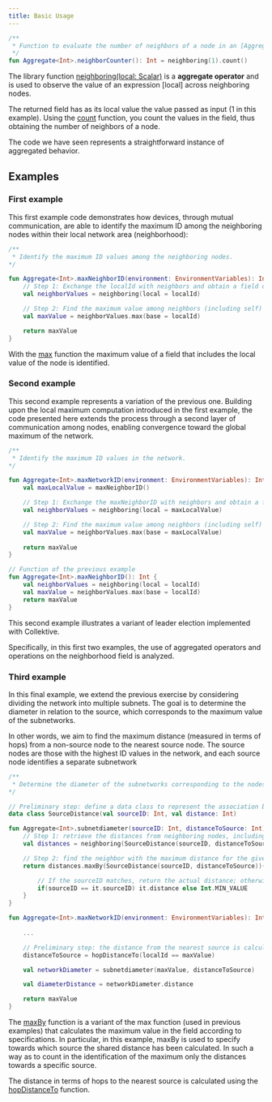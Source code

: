 ```yaml
---
title: Basic Usage
---
```


```kotlin
/**
 * Function to evaluate the number of neighbors of a node in an [Aggregate] context.
 */
fun Aggregate<Int>.neighborCounter(): Int = neighboring(1).count()
```

The library function [neighboring(local: Scalar)](./dsl-descriptions.mdx?search=neighboring) is a **aggregate operator** and is used to observe the value of an expression [local] across neighboring nodes.

The returned field has as its local value the value passed as input (1 in this example). Using the [count](./dsl-descriptions.mdx?search=count) function, you count the values ​​in the field, thus obtaining the number of neighbors of a node.

The code we have seen represents a straightforward instance of aggregated behavior.

## Examples

### First example

This first example code demonstrates how devices, through mutual communication, are able to identify the maximum ID among the neighboring nodes within their local network area (neighborhood):

```kotlin
/**
 * Identify the maximum ID values among the neighboring nodes.
*/

fun Aggregate<Int>.maxNeighborID(environment: EnvironmentVariables): Int {
    // Step 1: Exchange the localId with neighbors and obtain a field of values
    val neighborValues = neighboring(local = localId)

    // Step 2: Find the maximum value among neighbors (including self)
    val maxValue = neighborValues.max(base = localId)

    return maxValue
}

```

With the [max](./dsl-descriptions.mdx?search=max) function the maximum value of a field that includes the local value of the node is identified.

### Second example

This second example represents a variation of the previous one. Building upon the local maximum computation introduced in the first example, the code presented here extends the process through a second layer of communication among nodes, enabling convergence toward the global maximum of the network. 

```kotlin
/**
 * Identify the maximum ID values in the network.
*/

fun Aggregate<Int>.maxNetworkID(environment: EnvironmentVariables): Int {
    val maxLocalValue = maxNeighborID()

    // Step 1: Exchange the maxNeighborID with neighbors and obtain a field of values
    val neighborValues = neighboring(local = maxLocalValue)

    // Step 2: Find the maximum value among neighbors (including self)
    val maxValue = neighborValues.max(base = maxLocalValue)
    
    return maxValue
}

// Function of the previous example
fun Aggregate<Int>.maxNeighborID(): Int {
    val neighborValues = neighboring(local = localId)
    val maxValue = neighborValues.max(base = localId)
    return maxValue
}
```

This second example illustrates a variant of leader election implemented with Collektive.

Specifically, in this first two examples, the use of aggregated operators and operations on the neighborhood field is analyzed.

### Third example

In this final example, we extend the previous exercise by considering dividing the network into multiple subnets. The goal is to determine the diameter in relation to the source, which corresponds to the maximum value of the subnetworks.

In other words, we aim to find the maximum distance (measured in terms of hops) from a non-source node to the nearest source node. The source nodes are those with the highest ID values in the network, and each source node identifies a separate subnetwork

```kotlin
/**
 * Determine the diameter of the subnetworks corresponding to the nodes with the maximum ID values in the network of the last exercise.
*/

// Preliminary step: define a data class to represent the association between a source node and its distance
data class SourceDistance(val sourceID: Int, val distance: Int)

fun Aggregate<Int>.subnetdiameter(sourceID: Int, distanceToSource: Int): SourceDistance {
    // Step 1: retrieve the distances from neighboring nodes, including the distance of the current node
    val distances = neighboring(SourceDistance(sourceID, distanceToSource))

    // Step 2: find the neighbor with the maximum distance for the given sourceID
    return distances.maxBy(SourceDistance(sourceID, distanceToSource)){ 

        // If the sourceID matches, return the actual distance; otherwise, Int.MIN_VALUE is used to exclude it
        if(sourceID == it.sourceID) it.distance else Int.MIN_VALUE 
    }
}

fun Aggregate<Int>.maxNetworkID(environment: EnvironmentVariables): Int {
    
    ...

    // Preliminary step: the distance from the nearest source is calculated using the hopDistanceTo library function 
    distanceToSource = hopDistanceTo(localId == maxValue)

    val networkDiameter = subnetdiameter(maxValue, distanceToSource)

    val diameterDistance = networkDiameter.distance

    return maxValue
}
```

The [maxBy](./dsl-descriptions.mdx?search=maxBy) function is a variant of the max function (used in previous examples) that calculates the maximum value in the field according to specifications. In particular, in this example, maxBy is used to specify towards which source the shared distance has been calculated. In such a way as to count in the identification of the maximum only the distances towards a specific source.

The distance in terms of hops to the nearest source is calculated using the [hopDistanceTo](./stdlib-descriptions.mdx?search=hopDistanceTo) function.